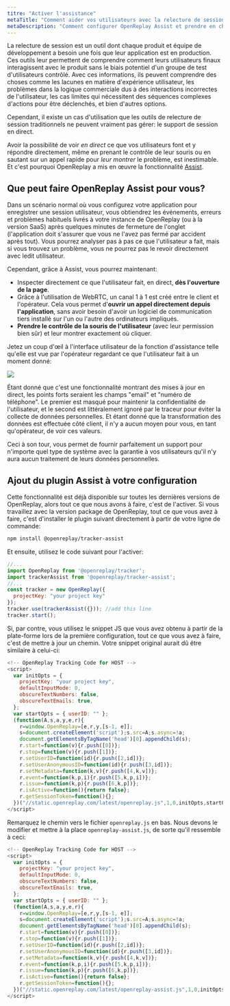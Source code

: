 ```yaml
---
titre: "Activer l'assistance"
metaTitle: "Comment aider vos utilisateurs avec la relecture de session en direct"
metaDescription: "Comment configurer OpenReplay Assist et prendre en charge vos utilisateurs finaux via l'écran en direct et WebRTC."
---
```


<YoutubeVideo title="Regardez comment utiliser Assist avec Next.js"
  description="Si vous n'aimez pas lire, vous pouvez suivre cette vidéo tutoriel vous montrant comment utiliser le plugin Assist dans votre application"
  videoURL="https://www.youtube.com/watch?v=8hpolw2_mMs"
  />

La relecture de session est un outil dont chaque produit et équipe de développement a besoin une fois que leur application est en production.
Ces outils leur permettent de comprendre comment leurs utilisateurs finaux interagissent avec le produit sans le biais potentiel d'un groupe de test d'utilisateurs contrôlé. Avec ces informations, ils peuvent comprendre des choses comme les lacunes en matière d'expérience utilisateur, les problèmes dans la logique commerciale dus à des interactions incorrectes de l'utilisateur, les cas limites qui nécessitent des séquences complexes d'actions pour être déclenchés, et bien d'autres options.

Cependant, il existe un cas d'utilisation que les outils de relecture de session traditionnels ne peuvent vraiment pas gérer: le support de session en direct.

Avoir la possibilité de voir _en direct_ ce que vos utilisateurs font et y répondre directement, même en prenant le contrôle de leur souris ou en sautant sur un appel rapide pour _leur montrer_ le problème, est inestimable. Et c'est pourquoi OpenReplay a mis en œuvre la fonctionnalité [Assist](https://openreplay.com/feature-assist.html).

## Que peut faire OpenReplay Assist pour vous?

Dans un scénario normal où vous configurez votre application pour enregistrer une session utilisateur, vous obtiendrez les événements, erreurs et problèmes habituels livrés à votre instance de OpenReplay (ou à la version SaaS) après quelques minutes de fermeture de l'onglet (l'application doit s'assurer que vous ne l'avez pas fermé par accident après tout). Vous pourrez analyser pas à pas ce que l'utilisateur a fait, mais si vous trouvez un problème, vous ne pourrez pas le revoir directement avec ledit utilisateur.

Cependant, grâce à Assist, vous pourrez maintenant:

+ Inspecter directement ce que l'utilisateur fait, en direct, **dès l'ouverture de la page**.
+ Grâce à l'utilisation de WebRTC, un canal 1 à 1 est créé entre le client et l'opérateur. Cela vous permet d'**ouvrir un appel directement depuis l'application**, sans avoir besoin d'avoir un logiciel de communication tiers installé sur l'un ou l'autre des ordinateurs impliqués.
+ **Prendre le contrôle de la souris de l'utilisateur** (avec leur permission bien sûr) et leur montrer exactement où cliquer.

Jetez un coup d'œil à l'interface utilisateur de la fonction d'assistance telle qu'elle est vue par l'opérateur regardant ce que l'utilisateur fait à un moment donné:

![](https://i.imgur.com/4vxXpHn.png)

Étant donné que c'est une fonctionnalité montrant des mises à jour en direct, les points forts seraient les champs "email" et "numéro de téléphone". Le premier est masqué pour maintenir la confidentialité de l'utilisateur, et le second est littéralement ignoré par le traceur pour éviter la collecte de données personnelles.
Et étant donné que la transformation des données est effectuée côté client, il n'y a aucun moyen pour vous, en tant qu'opérateur, de voir ces valeurs.

Ceci à son tour, vous permet de fournir parfaitement un support pour n'importe quel type de système avec la garantie à vos utilisateurs qu'il n'y aura aucun traitement de leurs données personnelles.

## Ajout du plugin Assist à votre configuration

Cette fonctionnalité est déjà disponible sur toutes les dernières versions de OpenReplay, alors tout ce que nous avons à faire, c'est de l'activer.
Si vous travaillez avec la version package de OpenReplay, tout ce que vous avez à faire, c'est d'installer le plugin suivant directement à partir de votre ligne de commande:


```bash 
npm install @openreplay/tracker-assist
```


Et ensuite, utilisez le code suivant pour l'activer:


```javascript 
//...
import OpenReplay from '@openreplay/tracker';
import trackerAssist from '@openreplay/tracker-assist';
//...
const tracker = new OpenReplay({
  projectKey: "your project key"
});
tracker.use(trackerAssist({})); //add this line
tracker.start();
```


Si, par contre, vous utilisez le snippet JS que vous avez obtenu à partir de la plate-forme lors de la première configuration, tout ce que vous avez à faire, c'est de mettre à jour un chemin.
Votre snippet original aurait dû être similaire à celui-ci:


```javascript 
<!-- OpenReplay Tracking Code for HOST -->
<script>
  var initOpts = {
    projectKey: "your project key",
    defaultInputMode: 0,
    obscureTextNumbers: false,
    obscureTextEmails: true,
  };
  var startOpts = { userID: "" };
  (function(A,s,a,y,e,r){
    r=window.OpenReplay=[e,r,y,[s-1, e]];
    s=document.createElement('script');s.src=A;s.async=!a;
    document.getElementsByTagName('head')[0].appendChild(s);
    r.start=function(v){r.push([0])};
    r.stop=function(v){r.push([1])};
    r.setUserID=function(id){r.push([2,id])};
    r.setUserAnonymousID=function(id){r.push([3,id])};
    r.setMetadata=function(k,v){r.push([4,k,v])};
    r.event=function(k,p,i){r.push([5,k,p,i])};
    r.issue=function(k,p){r.push([6,k,p])};
    r.isActive=function(){return false};
    r.getSessionToken=function(){};
  })("//static.openreplay.com/latest/openreplay.js",1,0,initOpts,startOpts);
</script>
```


Remarquez le chemin vers le fichier `openreplay.js` en bas. Nous devons le modifier et mettre à la place `openreplay-assist.js`, de sorte qu'il ressemble à ceci:


```javascript 
<!-- OpenReplay Tracking Code for HOST -->
<script>
  var initOpts = {
    projectKey: "your project key",
    defaultInputMode: 0,
    obscureTextNumbers: false,
    obscureTextEmails: true,
  };
  var startOpts = { userID: "" };
  (function(A,s,a,y,e,r){
    r=window.OpenReplay=[e,r,y,[s-1, e]];
    s=document.createElement('script');s.src=A;s.async=!a;
    document.getElementsByTagName('head')[0].appendChild(s);
    r.start=function(v){r.push([0])};
    r.stop=function(v){r.push([1])};
    r.setUserID=function(id){r.push([2,id])};
    r.setUserAnonymousID=function(id){r.push([3,id])};
    r.setMetadata=function(k,v){r.push([4,k,v])};
    r.event=function(k,p,i){r.push([5,k,p,i])};
    r.issue=function(k,p){r.push([6,k,p])};
    r.isActive=function(){return false};
    r.getSessionToken=function(){};
  })("//static.openreplay.com/latest/openreplay-assist.js",1,0,initOpts,startOpts);
</script>
```


